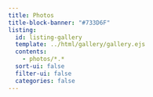 ```yaml
---
title: Photos
title-block-banner: "#733D6F"
listing:
  id: listing-gallery
  template: ../html/gallery/gallery.ejs
  contents:
    - photos/*.*
  sort-ui: false
  filter-ui: false
  categories: false
---
```


::: {#listing-gallery}
:::
